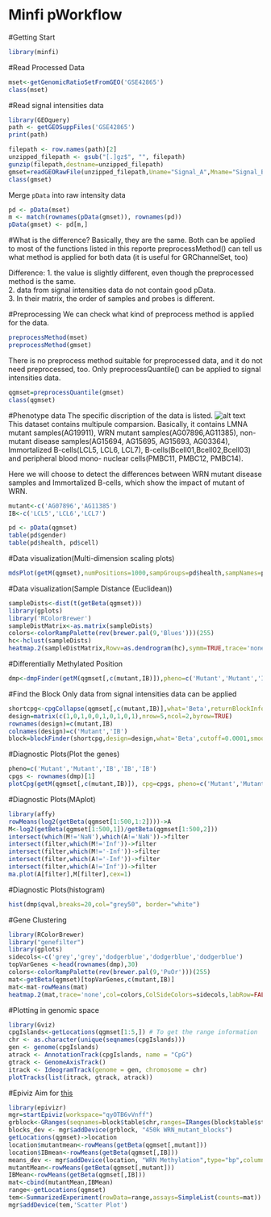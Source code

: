 Minfi pWorkflow
==============================
#Getting Start
```r
library(minfi)
```
#Read Processed Data
```r
mset<-getGenomicRatioSetFromGEO('GSE42865')
class(mset)
```

#Read signal intensities data
```r
library(GEOquery)
path <- getGEOSuppFiles('GSE42865')
print(path)
```

```r
filepath <- row.names(path)[2]
unzipped_filepath <- gsub("[.]gz$", "", filepath)
gunzip(filepath,destname=unzipped_filepath)
gmset=readGEORawFile(unzipped_filepath,Uname="Signal_A",Mname="Signal_B",sep="\t")
class(gmset)
```
Merge `pData` into raw intensity data
```r
pd <- pData(mset)
m <- match(rownames(pData(gmset)), rownames(pd))
pData(gmset) <- pd[m,]
```
#What is the difference?
Basically, they are the same. Both can be applied to most of the functions listed in this reporte preprocessMethod() can tell us what method is applied for both data (it is useful for GRChannelSet, too)


Difference: 
  1. the value is slightly different, even though the preprocessed method is the same.  
  2. data from signal intensities data do not contain good pData.  
  3. In their matrix, the order of samples and probes is different.  

#Preprocessing
We can check what kind of preprocess method is applied for the data.
```r
preprocessMethod(mset)
preprocessMethod(gmset)
```
There is no preprocess method suitable for preprocessed data, and it do not need preprocessed, too.
Only preprocessQuantile() can be applied to signal intensities data.
```r
qgmset=preprocessQuantile(gmset)
class(qgmset)
```

#Phenotype data
The specific discription of the data is listed.
![alt text](discription.png)	
This dataset contains multipule comparsion. Basically, it contains LMNA mutant samples(AG19911), WRN mutant samples(AG07896,AG11385), non-mutant disease samples(AG15694, AG15695, AG15693, AG03364), Immortalized B-cells(LCL5, LCL6, LCL7), B-cells(Bcell01,Bcell02,Bcell03) and peripheral blood mono- nuclear cells(PMBC11, PMBC12, PMBC14).


Here we will choose to detect the differences between WRN mutant disease samples and Immortalized B-cells, which show the impact of mutant of WRN.
```r
mutant<-c('AG07896','AG11385')
IB<-c('LCL5','LCL6','LCL7')
```
```r
pd <- pData(qgmset)
table(pd$gender)
table(pd$health, pd$cell)
```

#Data visualization(Multi-dimension scaling plots)
```r
mdsPlot(getM(qgmset),numPositions=1000,sampGroups=pd$health,sampNames=pd$health)
```

#Data visualization(Sample Distance (Euclidean))
```r
sampleDists<-dist(t(getBeta(qgmset)))  
library(gplots)
library('RColorBrewer')
sampleDistMatrix<-as.matrix(sampleDists)
colors<-colorRampPalette(rev(brewer.pal(9,'Blues')))(255)
hc<-hclust(sampleDists)
heatmap.2(sampleDistMatrix,Rowv=as.dendrogram(hc),symm=TRUE,trace='none',col=colors,margins=c(2,10),labCol=FALSE)
```

#Differentially Methylated Position
```r
dmp<-dmpFinder(getM(qgmset[,c(mutant,IB)]),pheno=c('Mutant','Mutant','IB','IB','IB'),type='categorical')
```
#Find the Block
Only data from signal intensities data can be applied
```r
shortcpg<-cpgCollapse(qgmset[,c(mutant,IB)],what='Beta',returnBlockInfo=FALSE)
design=matrix(c(1,0,1,0,0,1,0,1,0,1),nrow=5,ncol=2,byrow=TRUE)
rownames(design)=c(mutant,IB)
colnames(design)=c('Mutant','IB')
block=blockFinder(shortcpg,design=design,what='Beta',cutoff=0.0001,smooth=FALSE)
```

#Diagnostic Plots(Plot the genes)
```r
pheno=c('Mutant','Mutant','IB','IB','IB')
cpgs <- rownames(dmp)[1]
plotCpg(getM(qgmset[,c(mutant,IB)]), cpg=cpgs, pheno=c('Mutant','Mutant','IB','IB','IB'),measure='M')
```

#Diagnostic Plots(MAplot)
```r
library(affy)
rowMeans(log2(getBeta(qgmset[1:500,1:2])))->A
M<-log2(getBeta(qgmset[1:500,1])/getBeta(qgmset[1:500,2]))
intersect(which(M!='NaN'),which(A!='NaN'))->filter
intersect(filter,which(M!='Inf'))->filter
intersect(filter,which(M!='-Inf'))->filter
intersect(filter,which(A!='-Inf'))->filter
intersect(filter,which(A!='Inf'))->filter
ma.plot(A[filter],M[filter],cex=1)
```

#Diagnostic Plots(histogram)
```r
hist(dmp$qval,breaks=20,col="grey50", border="white")
```

#Gene Clustering
```r
library(RColorBrewer)
library("genefilter")
library(gplots)
sidecols<-c('grey','grey','dodgerblue','dodgerblue','dodgerblue')
topVarGenes <-head(rownames(dmp),30)
colors<-colorRampPalette(rev(brewer.pal(9,'PuOr')))(255)
mat<-getBeta(qgmset)[topVarGenes,c(mutant,IB)]
mat<-mat-rowMeans(mat)
heatmap.2(mat,trace='none',col=colors,ColSideColors=sidecols,labRow=FALSE,mar=c(10,2),scale='row')
```


#Plotting in genomic space
```r
library(Gviz)
cpgIslands<-getLocations(qgmset[1:5,]) # To get the range information
chr <- as.character(unique(seqnames(cpgIslands)))
gen <- genome(cpgIslands)
atrack <- AnnotationTrack(cpgIslands, name = "CpG")            
gtrack <- GenomeAxisTrack()
itrack <- IdeogramTrack(genome = gen, chromosome = chr)                     
plotTracks(list(itrack, gtrack, atrack))
```

#Epiviz
Aim for [this](http://epiviz.cbcb.umd.edu/?ws=WZCPGTd7Duv&seqName=chr11&start=130099272&end=133637378&settings=default&)
```r
library(epivizr)
mgr=startEpiviz(workspace="qyOTB6vVnff")
grblock<-GRanges(seqnames=block$table$chr,ranges=IRanges(block$table$start,block$table$end),strand=c('*'))
blocks_dev <- mgr$addDevice(grblock, "450k WRN_mutant_blocks")
getLocations(qgmset)->location
location$mutantmean<-rowMeans(getBeta(qgmset[,mutant]))
location$IBmean<-rowMeans(getBeta(qgmset[,IB]))
means_dev <- mgr$addDevice(location, "WRN Methylation",type="bp",columns=c("mutantmean","IBmean"))
mutantMean<-rowMeans(getBeta(qgmset[,mutant]))
IBMean<-rowMeans(getBeta(qgmset[,IB]))
mat<-cbind(mutantMean,IBMean)
range<-getLocations(qgmset)
tem<-SummarizedExperiment(rowData=range,assays=SimpleList(counts=mat))
mgr$addDevice(tem,'Scatter Plot')

```

